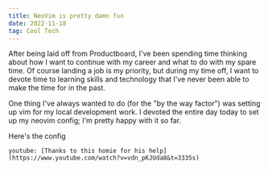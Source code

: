 ```yaml
---
title: NeoVim is pretty damn fun
date: 2022-11-18
tag: Cool Tech
---
```


After being laid off from Productboard, I've been spending time thinking about how I want to continue with my career and what to do with my spare time.
Of course landing a job is my priority, but during my time off, I want to devote time to learning skills and technology that I've never 
been able to make the time for in the past. 

One thing I've always wanted to do (for the "by the way factor") was setting up vim for my local development work. I devoted the entire day 
today to set up my neovim config; I'm pretty happy with it so far. 

<TextLink href="https://github.com/tearingItUp786/nvim-config">Here's the config</TextLink>

`youtube: [Thanks to this homie for his help](https://www.youtube.com/watch?v=vdn_pKJUda8&t=3335s)`
